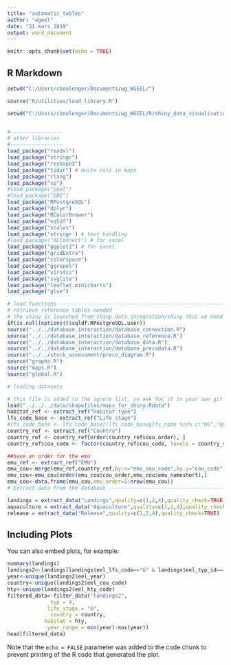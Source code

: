 ```yaml
---
title: "automatic_tables"
author: "wgeel"
date: "21 mars 2019"
output: word_document
---
```


```r
knitr::opts_chunk$set(echo = TRUE)
```

## R Markdown


```r
setwd("C:/Users/cboulenger/Documents/wg_WGEEL/")

source("R/utilities/load_library.R")

setwd("C:/Users/cboulenger/Documents/wg_WGEEL/R/shiny_data_visualisation/shiny")


#-----------------
# other libraries
#-----------------
load_package("readxl")
load_package("stringr")
load_package("reshape2")
load_package("tidyr") # unite cols in maps
load_package("rlang")
load_package("sp")
#load_package("pool")
#load_package("DBI")
load_package("RPostgreSQL")
load_package("dplyr")
load_package("RColorBrewer")
load_package("sqldf")
load_package("scales")
load_package('stringr') # text handling
#load_package("XLConnect") # for excel
load_package("ggplot2") # for excel
load_package("gridExtra")
load_package("colorspace")
load_package("ggrepel")
load_package("viridis")
load_package("svglite")
load_package("leaflet.minicharts")
load_package("glue")

# load functions ------------------------------------------------------------------------------------
# retrieve reference tables needed
# the shiny is launched from shiny_data_integration/shiny thus we need the ../
if(is.null(options()$sqldf.RPostgreSQL.user)) 
source("../../database_interaction/database_connection.R")
source("../../database_interaction/database_reference.R")
source("../../database_interaction/database_data.R")
source("../../database_interaction/database_precodata.R")
source("../../stock_assessment/preco_diagram.R")
source("graphs.R")
source("maps.R")
source("global.R")

# loading datasets 

# this file is added to the ignore list, so ask for it in your own git before launching the app
load("../../../data/shapefiles/maps_for_shiny.Rdata") 
habitat_ref <- extract_ref("Habitat type")
lfs_code_base <- extract_ref("Life stage")
#lfs_code_base <- lfs_code_base[!lfs_code_base$lfs_code %in% c("OG","QG"),]
country_ref <- extract_ref("Country")
country_ref <- country_ref[order(country_ref$cou_order), ]
country_ref$cou_code <- factor(country_ref$cou_code, levels = country_ref$cou_code[order(country_ref$cou_order)], ordered = TRUE)

##have an order for the emu
emu_ref <- extract_ref("EMU")
emu_cou<-merge(emu_ref,country_ref,by.x="emu_cou_code",by.y="cou_code")
emu_cou<-emu_cou[order(emu_cou$cou_order,emu_cou$emu_nameshort),]
emu_cou<-data.frame(emu_cou,emu_order=1:nrow(emu_cou))
# Extract data from the database -------------------------------------------------------------------

landings = extract_data("Landings",quality=c(1,2,4),quality_check=TRUE)
aquaculture = extract_data("Aquaculture",quality=c(1,2,4),quality_check=TRUE)
release = extract_data("Release",quality=c(1,2,4),quality_check=TRUE)

```

## Including Plots

You can also embed plots, for example:

```r
summary(landings)
landings2<-landings[landings$eel_lfs_code=="G" & landings$eel_typ_id==4,]
year<-unique(landings2$eel_year)
country<-unique(landings2$eel_cou_code)
hty<-unique(landings2$eel_hty_code)
filtered_data<-filter_data("landings2",
              typ = 4,
             life_stage = "G", 
              country = country,
            habitat = hty,
             year_range = min(year):max(year))
head(filtered_data)
```

Note that the `echo = FALSE` parameter was added to the code chunk to prevent printing of the R code that generated the plot.
